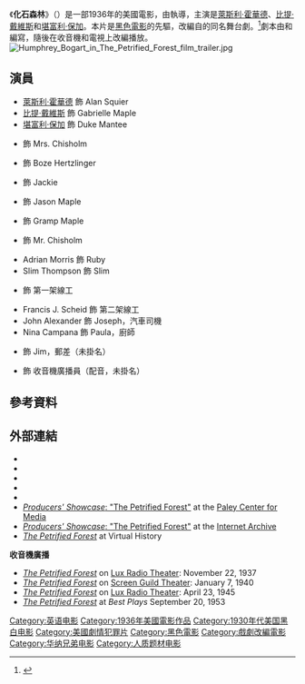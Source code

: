 {{noteTA
|G1=Show
}}
{{Infobox film
| name           = 化石森林
| original_name  = ''The Petrified Forest''
| image          = Petrifiedforestposter.jpg
| caption        = 
| director       = {{link-en|阿奇·梅奧|Archie Mayo}}
| producer       = [[哈爾·沃里斯|哈爾·沃里斯]]（執行製作人，未掛名）
| writer         = {{link-en|羅伯特·E·謝爾伍德|Robert E. Sherwood}}（舞台劇）<br />{{link-en|查爾斯·肯楊|Charles Kenyon}}<br />{{link-en|德爾瑪·戴夫斯|Delmer Daves}}
| starring       = [[萊斯利·霍華德|萊斯利·霍華德]]<br />[[比提·戴維斯|比提·戴維斯]]<br />[[堪富利·保加|堪富利·保加]]<br />{{link-en|熱納維耶芙·托賓|Genevieve Tobin}}<br />{{link-en|迪克·弗蘭|Dick Foran}}
| music          = Bernhard Kaun
| cinematography = {{link-en|索爾·波里托|Sol Polito}}
| editing        = Owen Marks
| studio         =  [[華納兄弟|華納兄弟]]
| released       = 1936年2月6日（美國上映）
| runtime        = 82分鐘
| language       = 英語
| budget         =
}}
《'''化石森林'''》（{{lang-en|'''''The Petrified Forest'''''}}）是一部1936年的美國電影，由{{link-en|阿奇·梅奧|Archie Mayo}}執導，主演是[[萊斯利·霍華德|萊斯利·霍華德]]、[[比提·戴維斯|比提·戴維斯]]和[[堪富利·保加|堪富利·保加]]。本片是[[黑色電影|黑色電影]]的先驅，改編自{{link-en|羅伯特·E·謝爾伍德|Robert E. Sherwood}}的同名舞台劇。<ref>{{Cite web |url = https://www.ibdb.com/broadway-production/the-petrified-forest-7922 |title = The Petrified Forest |publisher = Internet Broadway Database |language = en |access-date = 2017-03-15 |archive-date = 2020-10-29 |archive-url = https://web.archive.org/web/20201029230107/https://www.ibdb.com/broadway-production/the-petrified-forest-7922 |dead-url = no }}</ref>劇本由{{link-en|德爾瑪·戴夫斯|Delmer Daves}}和{{link-en|查爾斯·肯楊|Charles Kenyon}}編寫，隨後在收音機和電視上改編播放。
[[File:Humphrey_Bogart_in_The_Petrified_Forest_film_trailer.jpg|thumb]]

== 演員 ==
* [[萊斯利·霍華德|萊斯利·霍華德]] 飾 Alan Squier
* [[比提·戴維斯|比提·戴維斯]] 飾 Gabrielle Maple
* [[堪富利·保加|堪富利·保加]] 飾 Duke Mantee
* {{link-en|熱納維耶芙·托賓|Genevieve Tobin}} 飾 Mrs. Chisholm
* {{link-en|迪克·弗蘭|Dick Foran}} 飾 Boze Hertzlinger
* {{link-en|喬·索耶|Joe Sawyer}} 飾 Jackie
* {{link-en|波特·霍爾|Porter Hall}} 飾 Jason Maple
* {{link-en|查理·格普溫|Charley Grapewin}} 飾 Gramp Maple
* {{link-en|保羅·哈維|Paul Harvey (actor)}} 飾 Mr. Chisholm
* Adrian Morris 飾 Ruby
* Slim Thompson 飾 Slim
* {{link-en|埃迪·阿卡夫|Eddie Acuff}} 飾 第一架線工
* Francis J. Scheid 飾 第二架線工
* John Alexander 飾 Joseph，汽車司機
* Nina Campana 飾 Paula，廚師
* {{link-en|蓋斯·倫納德|Gus Leonard}} 飾 Jim，郵差（未掛名）
* {{link-en|艾迪生·理查茲|Addison Richards}} 飾 收音機廣播員（配音，未掛名）

== 參考資料 ==
{{reflist}}

== 外部連結 ==
{{Commons category|The Petrified Forest (film)}}
* {{IMDb title | id=0028096 | title=The Petrified Forest}}
* {{Amg movie|37901|The Petrified Forest}}
* {{tcmdb title | id=86562 | title=The Petrified Forest}}
* {{rotten-tomatoes|id=petrified_forest|title=The Petrified Forest}}
* {{IMDb title | id=0394853 | title=Producers' Showcase: ''"The Petrified Forest"}}
* [http://www.paleycenter.org/collection/item/?q=producers+showcase&p=1&item=T88:0046 ''Producers' Showcase'': "The Petrified Forest"] {{Wayback|url=http://www.paleycenter.org/collection/item/?q=producers+showcase&p=1&item=T88:0046 |date=20171222105613 }} at the [[Paley_Center_for_Media|Paley Center for Media]]
* [https://archive.org/details/ProducersShowcase-ThePetrifiedForest ''Producers' Showcase'': "The Petrified Forest"] at the [[Internet_Archive|Internet Archive]]
* [http://www.virtual-history.com/movie/film/4406/the-petrified-forest ''The Petrified Forest''] {{Wayback|url=http://www.virtual-history.com/movie/film/4406/the-petrified-forest |date=20200908074122 }} at Virtual History
'''收音機廣播'''
*[http://ia700409.us.archive.org/11/items/Lux02/Lux_37-11-22_The_Petrified_Forest.mp3 ''The Petrified Forest''] on [[Lux_Radio_Theater|Lux Radio Theater]]: November 22, 1937
*[http://ia600508.us.archive.org/0/items/ScreenGuildTheater/Sgt_40-01-07_ep038_Petrified_Forest.mp3 ''The Petrified Forest''] on [[Screen_Guild_Theater|Screen Guild Theater]]: January 7, 1940
*[http://ia700407.us.archive.org/7/items/Lux10/Lux_45-04-23_ThePetrifiedForest.mp3 ''The Petrified Forest''] on [[Lux_Radio_Theater|Lux Radio Theater]]: April 23, 1945
*[https://archive.org/download/BestPlays/BestPlays53-09-2052ThePetrifiedForest.mp3 ''The Petrified Forest''] at ''Best Plays'' September 20, 1953

[[Category:英语电影|Category:英语电影]]
[[Category:1936年美國電影作品|Category:1936年美國電影作品]]
[[Category:1930年代美国黑白电影|Category:1930年代美国黑白电影]]
[[Category:美國劇情犯罪片|Category:美國劇情犯罪片]]
[[Category:黑色電影|Category:黑色電影]]
[[Category:戲劇改編電影|Category:戲劇改編電影]]
[[Category:华纳兄弟电影|Category:华纳兄弟电影]]
[[Category:人质题材电影|Category:人质题材电影]]